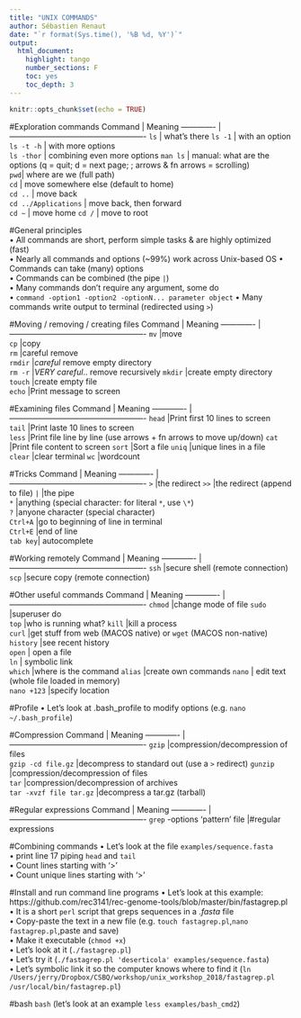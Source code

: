 ```yaml
---
title: "UNIX COMMANDS"
author: Sébastien Renaut
date: "`r format(Sys.time(), '%B %d, %Y')`"
output: 
  html_document:
    highlight: tango
    number_sections: F
    toc: yes
    toc_depth: 3
---
```


```r
knitr::opts_chunk$set(echo = TRUE)
```

#Exploration commands
Command | Meaning
------------- | ----------------------------------------------------
`ls` | what's there
`ls -1` | with an option 
`ls -t -h` | with more options  
`ls -thor` | combining even more options
`man ls` | manual: what are the options (q = quit; d = next page; ; arrows & fn arrows = scrolling)  
`pwd`| where are we (full path)  
`cd` | move somewhere else (default to home)   
`cd ..` | move back  
`cd ../Applications` | move back, then forward  
`cd ~ ` | move home 
`cd /` | move to root    

#General principles  
• All commands are short, perform simple tasks & are highly optimized (fast)  
• Nearly all commands and options (~99%) work across Unix-based OS
• Commands can take (many) options  
• Commands can be combined (the pipe `|`)  
• Many commands don't require any argument, some do  
• `command -option1 -option2 -optionN... parameter object`
• Many commands write output to terminal (redirected using `>`)

#Moving / removing / creating files
Command | Meaning
------------- | ----------------------------------------------------
`mv` |move  
`cp` |copy  
`rm` |careful remove  
`rmdir` |*careful* remove empty directory  
`rm -r` |*VERY careful*.. remove recursively
`mkdir` |create empty directory 
`touch` |create empty file  
`echo` |Print message to screen 

#Examining files
Command | Meaning
------------- | ----------------------------------------------------
`head` |Print first 10 lines to screen  
`tail` |Print laste 10 lines to screen    
`less` |Print file line by line (use arrows + fn arrows to move up/down)
`cat` |Print file content to screen 
`sort` |Sort a file
`uniq` |unique lines in a file  
`clear` |clear terminal
`wc` |wordcount  

#Tricks
Command | Meaning
------------- | ----------------------------------------------------
`>` |the redirect
`>>` |the redirect (append to file)
`|` |the pipe   
`*` |anything (special character: for literal `*`, use `\*`)  
`?` |anyone character (special character)  
`Ctrl+A` |go to beginning of line in terminal    
`Ctrl+E` |end of line    
`tab key`| autocomplete

#Working remotely
Command | Meaning
------------- | ----------------------------------------------------
`ssh` |secure shell (remote connection)  
`scp`  |secure copy (remote connection)  

#Other useful commands
Command | Meaning
------------- | ----------------------------------------------------
`chmod` |change mode of file
`sudo` |superuser do  
`top` |who is running what?
`kill` |kill a process   
`curl` |get stuff from web (MACOS native) or `wget` (MACOS non-native)  
`history` |see recent history     
`open` | open a file   
`ln` | symbolic link  
`which` |where is the command
`alias` |create own commands 
`nano` | edit text (whole file loaded in memory)      
`nano +123` |specify location  

#Profile
• Let's look at .bash_profile to modify options (e.g. `nano ~/.bash_profile`)

#Compression
Command | Meaning
------------- | ----------------------------------------------------
`gzip`  |compression/decompression of files  
`gzip -cd file.gz`  |decompress to standard out (use a `>` redirect) 
`gunzip`  |compression/decompression of files  
`tar`  |compression/decompression of archives  
`tar -xvzf file tar.gz` |decompress a tar.gz (tarball)  

#Regular expressions
Command | Meaning
------------- | ----------------------------------------------------
`grep` -options 'pattern' file |#regular expressions  

#Combining commands
• Let's look at the file `examples/sequence.fasta`  
• print line 17 piping `head` and `tail`  
• Count lines starting with '>'  
• Count unique lines starting with '>'  

#Install and run command line programs
• Let's look at this example:   https://github.com/rec3141/rec-genome-tools/blob/master/bin/fastagrep.pl  
• It is a short `perl` script that greps sequences in a *.fasta* file  
• Copy-paste the text in a new file (e.g. `touch fastagrep.pl`,`nano fastagrep.pl`,paste and save)   
• Make it executable (`chmod +x`)    
• Let's look at it (`./fastagrep.pl`)  
• Let's try it (`./fastagrep.pl 'deserticola' examples/sequence.fasta`)  
• Let's symbolic link it so the computer knows where to find it (` ln /Users/jerry/Dropbox/CSBQ/workshop/unix_workshop_2018/fastagrep.pl /usr/local/bin/fastagrep.pl`)  
  
#bash
`bash`  (let's look at an example `less examples/bash_cmd2`)



